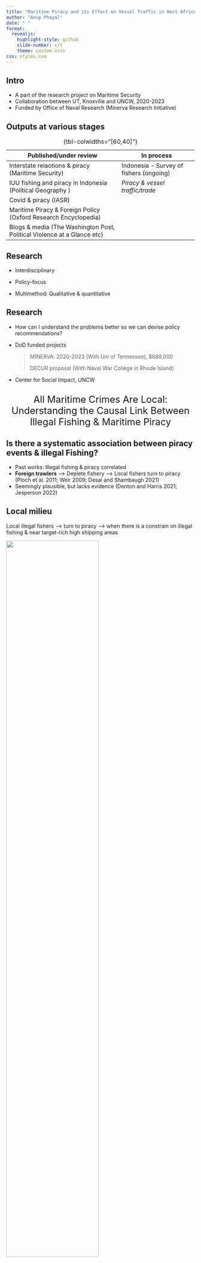 ```yaml
---
title: "Maritime Piracy and its Effect on Vessel Traffic in West Africe"
author: "Anup Phayal"
date: " "
format:
  revealjs:
    highlight-style: github
    slide-number: c/t
    theme: custom.scss
css: styles.css
---
```


## Intro {.centit}

-   A part of the research project on Maritime Security
-   Collaboration between UT, Knoxville and UNCW, 2020-2023
-   Funded by Office of Naval Research (Minerva Research Initiative)

## Outputs at various stages



|               Published/under review                     | In process                   | 
|------------------------------------|-------------------------|
| Interstate relaotions & piracy (Maritime Security)         | Indonesia - Survey of fishers (ongoing)   | 
| IUU fishing and piracy in Indonesia (Political Geography ) | *Piracy & vessel traffic/trade*       | 
| Covid & piracy   (IASR)                                    |                                         |
| Maritime Piracy & Foreign Policy   (Oxford Research Encyclopedia)|            |
| Blogs & media (The Washington Post, Political Violence at a Glance etc)|            |
: {tbl-colwidths="\[60,40\]"}


<!-- ![](input/sudan_09.jpg){style="height: 400px;" fig-align="center"} -->

## Research

-   Interdisciplinary

-   Policy-focus

-   Multimethod: Qualitative & quantitative

##  {background-image="input/yearly_piracy_all.png" background-size="80%"}

## Research

-   How can I understand the problems better so we can devise policy recommendations?

-   DoD funded projects

    > MINERVA: 2020-2023 (With Uni of Tennessee), \$689,000
    >
    > DECUR proposal (With Naval War College in Rhode Island)

-   Center for Social Impact, UNCW

<!-- layout="[[-1], [1], [-1]] IS improvisation for verticle alignment -->

## 

::: {style="font-size: 1.8em; text-align: center"}
All Maritime Crimes Are Local: Understanding the Causal Link Between Illegal Fishing & Maritime Piracy
:::

## Is there a systematic association between piracy events & illegal Fishing?

-   Past works: Illegal fishing & piracy correlated
-   **Foreign trawlers** --\> Deplete fishery --\> Local fishers turn to piracy (Ploch et al. 2011; Weir 2009; Desai and Shambaugh 2021)
-   Seemingly plausible, but lacks evidence (Denton and Harris 2021; Jesperson 2022)

## Local milieu

Local illegal fishers --\> turn to piracy --\> when there is a constrain on illegal fishing & near target-rich high shipping areas

![](input/pirates_by_frecon.jpg){style="height: 70%;" fig-align="center"}

::: {style="font-size: .5em; text-align: center; margin: -1em;"}
Photo credit: Eric Frécon
:::

<!-- for centering heading-2 below, see .css file -->

<!-- ## Piracy world-wide -->

<!-- ![](input/yearly_piracy_all.png){style="height: 85%;" fig-align="center"} -->

## Hypotheses {.centit}

*H1: Piracy incidents are more likely to occur in areas where illegal fishing has declined.*

<br/>

*H2: Piracy incidents are more likely to occur in areas with high commercial vessel traffic.*

<br/>

*H3 (Interaction): Piracy incidents are more likely to occur in areas with high vessel traffic and a decline in illegal fishing.*

<!-- &emsp; Adds 4 spaces, and ;&ensp; Adds 2 spaces -->

## 

June 2014

::: container
::: {.column width="48%"}
![](input/monthly_raw_viz_2014_6.png){style="height: 90%;" fig-align="center;"}
:::

::: {.column width="48%"}
<!-- [Night lights extrapolated average, 2009]{.r-fit-text} -->

![](input/monthly_priogrid_viz_2014_6.png){style="height: 90%;" fig-align="center;"}
:::
:::

##  {.smaller}

2-Hr Timestamp

::: container
::: {.column width="49%"}
![](input/gog_2017_12_piracy_ais_raw.png){style="height: 100%;" fig-align="left;"}

December 2017
:::

::: {.column width="49%"}
<!-- [Night lights extrapolated average, 2009]{.r-fit-text} -->

![](input/gog_2018_01_piracy_ais_raw.png){style="height: 100%;" fig-align="right;"}

January 2018
:::
:::

##  {.smaller}

Vessel Types

::: container
::: {.column width="49%"}
![](input/piechart_vesseltype_2014.png){style="height: 105%;" fig-align="left;"}
:::

::: {.column width="49%"}
<!-- [Night lights extrapolated average, 2009]{.r-fit-text} -->

![](input/piechart_vesseltype_2019.png){style="height: 105%;" fig-align="right;"}
:::
:::

##  {.smaller}

::: container
::: {.column width="40%"}
<br/>

-   Decrease=L.IUU -- IUU

-   IUU decrease=1 if decrease\>10%

-   IUU decrease=0, otherwise
:::

::: {.column width="55%"}
|                                    | ~(1)~                   | ~(2)~                   | ~(3)~                   |
|-------------------|------------------|------------------|------------------|
| ~IUU decrease~                     | ~1.852\*\*~ ~(0.731)~   | ~1.618\*\*\*~ ~(0.503)~ | ~0.858~ ~(0.616)~       |
| ~Vessel Traffic log (yearly mean)~ | ~1.003\*\*\*~ ~(0.046)~ | ~0.979\*\*\*~ ~(0.044)~ | ~0.977\*\*\*~ ~(0.045)~ |
| ~Near nightlight~                  |                         | ~5.402\*\*\*~ ~(1.183)~ | ~5.405\*\*\*~ ~(1.183)~ |
| ~Port count~                       |                         | ~1.379\*\*\*~ ~(0.160)~ | ~1.379\*\*\*~ ~(0.161)~ |
| ~PSDKP bases~                      |                         | ~0.265~ ~(0.352)~       | ~0.262~ ~(0.353)~       |
| ~IUU decrease X Traffic~           |                         |                         | ~0.166~ ~(0.150)~       |
| ~Observation~                      | ~66248~                 | ~66248~                 | ~66248~                 |

: {tbl-colwidths="\[55,14,14, 14\]"}
:::
:::

## Decrease in IUU, opportunity targets & piracy presence

![](input/figure_5.png){style="height: 90%;" fig-align="center;"}

## Different cutpoints of illegal fishing decline

![](input/figure_6.png){style="height: 90%;" fig-align="center;"}

<!-- ## Reported & Unreported Fishing {.centit} -->

<!-- ![](input/fishing_trend_indonesia.png){style="width: 150%;" fig-align="center;"} -->

## Decrease in legal fishing, opportunity, & piracy

![](input/figure_8.png){style="height: 90%;" fig-align="center;"}

##  {.smaller}

::: container
::: {.column width="30%"}
![](input/Indonesia_Blows_Up.png){style="height: 20%;" fig-align="left;"}

![](input/ship_blown.png){style="height: 60%;" fig-align="left;"}
:::

::: {.column width="10%" text-align="right;"}
:::

::: {.column width="45%"}
<br/>

**Conclusion**

-   Illegal fishing is associated with piracy, but not simple correlation

-   In Indonesia, locals engaged in illegal fishing, turn to piracy when IUUF catch is constrained

-   Without addressing community-level grievances, enforcement that effectively restricts IUU fishing can increase sea-piracy
:::
:::
